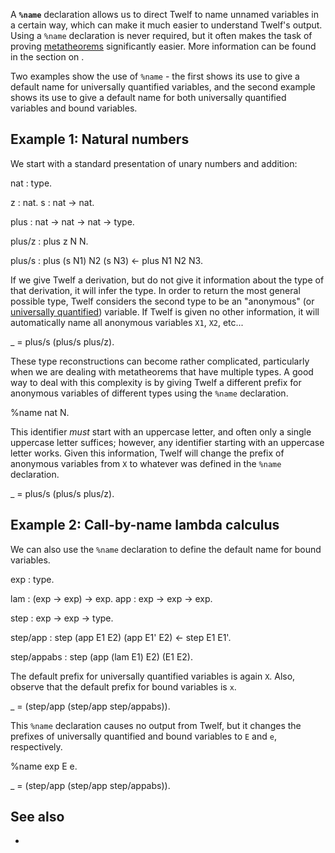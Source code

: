 A '''<tt>%name</tt>''' declaration allows us to direct Twelf to name unnamed variables in a certain way, which can make it much easier to understand Twelf's output. Using a <tt>%name</tt> declaration is never required, but it often makes the task of proving [[metatheorem]]s significantly easier. More information can be found in the section on {{guide|chapter=3|section=5|title=name preferences}}.

Two examples show the use of <tt>%name</tt> - the first shows its use to give a default name for universally quantified variables, and the second example shows its use to give a default name for both universally quantified variables and bound variables.

== Example 1: Natural numbers ==

We start with a standard presentation of unary numbers and addition:

<twelf>
nat : type.

z : nat.
s : nat -> nat.



plus : nat -> nat -> nat -> type.

plus/z : plus z N N.

plus/s : plus (s N1) N2 (s N3) <- plus N1 N2 N3.
</twelf>


If we give Twelf a derivation, but do not give it information about the type of that derivation, it will infer the type. In order to return the most general possible type, Twelf considers the second type to be an "anonymous" (or [[universally quantified]]) variable. If Twelf is given no other information, it will automatically name all anonymous variables <tt>X1</tt>, <tt>X2</tt>, etc...

<twelf check="decl">
_ = plus/s (plus/s plus/z).
</twelf>


These type reconstructions can become rather complicated, particularly when we are dealing with metatheorems that have multiple types. A good way to deal with this complexity is by giving Twelf a different prefix for anonymous variables of different types using the <tt>%name</tt> declaration.

<twelf>
%name nat N.
</twelf>


This identifier ''must'' start with an uppercase letter, and often only a single uppercase letter suffices; however, any identifier starting with an uppercase letter works. Given this information, Twelf will change the prefix of anonymous variables from <tt>X</tt> to whatever was defined in the <tt>%name</tt> declaration.

<twelf check="decl">
_ = plus/s (plus/s plus/z).
</twelf>

== Example 2: Call-by-name lambda calculus ==

We can also use the <tt>%name</tt> declaration to define the default name for bound variables. 

<twelf import="lam">
exp : type. 

lam : (exp -> exp) -> exp.
app : exp -> exp -> exp.



step : exp -> exp -> type.

step/app : step (app E1 E2) (app E1' E2) <- step E1 E1'.

step/appabs : step (app (lam E1) E2) (E1 E2).
</twelf>


The default prefix for universally quantified variables is again <tt>X</tt>. Also, observe that the default prefix for bound variables is <tt>x</tt>.

<twelf import="lam" check=decl>
_ = (step/app (step/app step/appabs)).
</twelf>


This <tt>%name</tt> declaration causes no output from Twelf, but it changes the prefixes of universally quantified and bound variables to <tt>E</tt> and <tt>e</tt>, respectively.

<twelf import="lam" check=decl>
%name exp E e.

_ = (step/app (step/app step/appabs)).
</twelf>

== See also ==
* {{guide|chapter=3|section=5|title=Name preferences}}

{{keyword|key=name}}